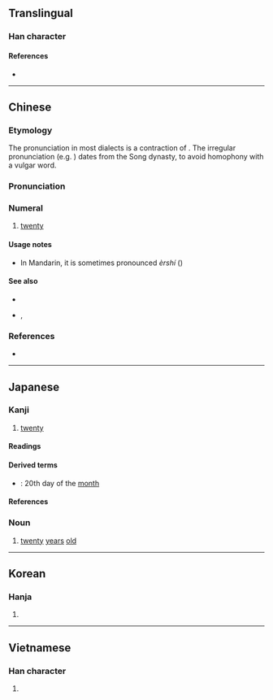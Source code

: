 {{also|廾}}
{{character info/new}}

{{commonscat}}
==Translingual==

===Han character===
{{Han char|rn=55|rad=廾|as=01|sn=4|four=44770|canj=T}}

====References====
* {{Han ref|kx=0353.100|dkj=09586|dj=0668.090|hdz=10059.020|uh=5EFF|ud=24319|bh=A4DC|bd=42204}}

----

==Chinese==
{{zh-forms|alt=念}}

===Etymology===
The pronunciation in most dialects is a contraction of {{zh-l|二十}}. The irregular pronunciation (e.g. {{IPAchar|/nVm/}}) dates from the Song dynasty, to avoid homophony with a vulgar word. <!--清翟灏《通俗编•数目》：「《金石文字记》：《开业碑》阴多宋人题名，有曰元佑辛未阳月念五日题。以廿为念始见于此。杨慎谓廿字韵书皆音入，惟市井商贾音念，而学士大夫亦从其误者也。」-->

===Pronunciation===
{{zh-pron
|m=niàn
|c=jaa6,je6,jap6,nim6
|h=
|mn=kh,zz:jia̍p/qz,tp,xm,ph:lia̍p
|mn-t=riab8/rih8/niam6
|w=
|mc=y
|oc=y
|cat=num,a
}}

===Numeral===
{{zh-num}}

# [[twenty]]

====Usage notes====
* In Mandarin, it is sometimes pronounced ''èrshí'' ({{l|zh|二十}})

====See also====
* {{zh-l|二十}}
* {{zh-l|卅}}, {{zh-l|卌}}

===References===
* {{thcwd|799}}

{{cln|zh|numeral symbols|numerals}}

----

==Japanese==

===Kanji===
{{ja-kanji|grade=n|rs=廾01}}

# [[twenty]]

====Readings====
{{ja-readings
|goon=にゅう<にふ
|kanon=じゅう<じふ
|kun=にじゅう<にじふ, はた-ち
}}

====Derived terms====
* {{ja-r|廿日|はつか}}: 20th day of the [[month]]

====References====
{{ja-kref
|jis=467B
|ku=3891
|shift=93F9
|euc=C6FB
|freq=''not ranked''
|nelson=1550
|newnelson=1662
|halpern=3449
|kld=''not listed''
|heisig=1190
|tuttle=0a4.36
}}

===Noun===
{{ja-noun|はたち}}

# [[twenty]] [[years]] [[old]] {{lb|ja|archaic|sort=はたち}}

----

==Korean==

===Hanja===
{{ko-hanja|hangeul=입|rv=ip|mr=ip}}

# {{defn|lang=ko|sort=廾01}}

----

==Vietnamese==

===Han character===
{{vi-readings|rs=廾01|hanviet=[[niệm]], [[trấp]], [[trập]], [[nhập]], [[chấp]]}}

# {{defn|lang=vi|sort=廾01}}